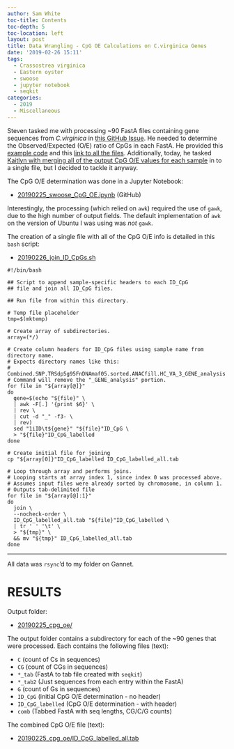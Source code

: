 ```yaml
---
author: Sam White
toc-title: Contents
toc-depth: 5
toc-location: left
layout: post
title: Data Wrangling - CpG OE Calculations on C.virginica Genes
date: '2019-02-26 15:11'
tags:
  - Crassostrea virginica
  - Eastern oyster
  - swoose
  - jupyter notebook
  - seqkit
categories:
  - 2019
  - Miscellaneous
---
```

Steven tasked me with processing ~90 FastA files containing gene sequences from _C.virginica_ in [this GitHub Issue](https://github.com/RobertsLab/resources/issues/593). He needed to determine the Observed/Expected (O/E) ratio of CpGs in each FastA. He provided this [example code](http://htmlpreview.github.io/?https://github.com/hputnam/EastOyEpi/blob/master/02-Cpg-test.html) and this [link to all the files](http://gannet.fish.washington.edu/seashell/bu-serine-wd/19-01-08/). Additionally, today, he tasked [Kaitlyn with merging all of the output CpG O/E values for each sample](https://github.com/RobertsLab/resources/issues/596) in to a single file, but I decided to tackle it anyway.

The CpG O/E determination was done in a Jupyter Notebook:

- [20190225_swoose_CpG_OE.ipynb](https://github.com/RobertsLab/code/blob/master/notebooks/sam/20190225_swoose_CpG_OE.ipynb) (GitHub)

Interestingly, the processing (which relied on ```awk```) required the use of ```gawk```, due to the high number of output fields. The default implementation of ```awk``` on the version of Ubuntu I was using was _not_ ```gawk```.

The creation of a single file with all of the CpG O/E info is detailed in this ```bash``` script:

- [20190226_join_ID_CpGs.sh](http://gannet.fish.washington.edu/Atumefaciens/20190225_cpg_oe/20190226_join_ID_CpGs.sh)

```shell
#!/bin/bash

## Script to append sample-specific headers to each ID_CpG
## file and join all ID_CpG files.

## Run file from within this directory.

# Temp file placeholder
tmp=$(mktemp)

# Create array of subdirectories.
array=(*/)

# Create column headers for ID_CpG files using sample name from directory name.
# Expects directory names like this:
# Combined.SNP.TRSdp5g95FnDNAmaf05.sorted.ANACfill.HC_VA_3_GENE_analysis
# Command will remove the "_GENE_analysis" portion.
for file in "${array[@]}"
do
  gene=$(echo "${file}" \
  | awk -F[.] '{print $6}' \
  | rev \
  | cut -d "_" -f3- \
  | rev)
  sed "1iID\t${gene}" "${file}"ID_CpG \
  > "${file}"ID_CpG_labelled
done

# Create initial file for joining
cp "${array[0]}"ID_CpG_labelled ID_CpG_labelled_all.tab

# Loop through array and performs joins.
# Looping starts at array index 1, since index 0 was processed above.
# Assumes input files were already sorted by chromosome, in column 1.
# Outputs tab-delimited file
for file in "${array[@]:1}"
do
  join \
  --nocheck-order \
  ID_CpG_labelled_all.tab "${file}"ID_CpG_labelled \
  | tr ' ' '\t' \
  > "${tmp}" \
  && mv "${tmp}" ID_CpG_labelled_all.tab
done
```

---

All data was ```rsync```'d to my folder on Gannet.

# RESULTS

Output folder:

- [20190225_cpg_oe/](http://gannet.fish.washington.edu/Atumefaciens/20190225_cpg_oe/)

The output folder contains a subdirectory for each of the ~90 genes that were processed. Each contains the following files (text):

- ```C``` (count of Cs in sequences)
- ```CG``` (count of CGs in sequences)
- ```*_tab``` (FastA to tab file created with ```seqkit```)
- ```*_tab2``` (Just sequences from each entry within the FastA)
- ```G``` (count of Gs in sequences)
- ```ID_CpG``` (initial CpG O/E determination - no header)
- ```ID_CpG_labelled``` (CpG O/E determination - with header)
- ```comb``` (Tabbed FastA with seq lengths, CG/C/G counts)

The combined CpG O/E file (text):

- [20190225_cpg_oe/ID_CpG_labelled_all.tab](http://gannet.fish.washington.edu/Atumefaciens/20190225_cpg_oe/ID_CpG_labelled_all)
